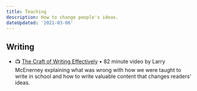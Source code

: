 ```yaml
---
title: Teaching
description: How to change people's ideas.
dateUpdated: '2021-03-06'
---
```


## Writing

- 📺 [The Craft of Writing Effectively](https://m.youtube.com/watch?v=vtIzMaLkCaM) • 82 minute video by Larry McEnerney explaining what was wrong with how we were taught to write in school and how to write valuable content that changes readers' ideas.